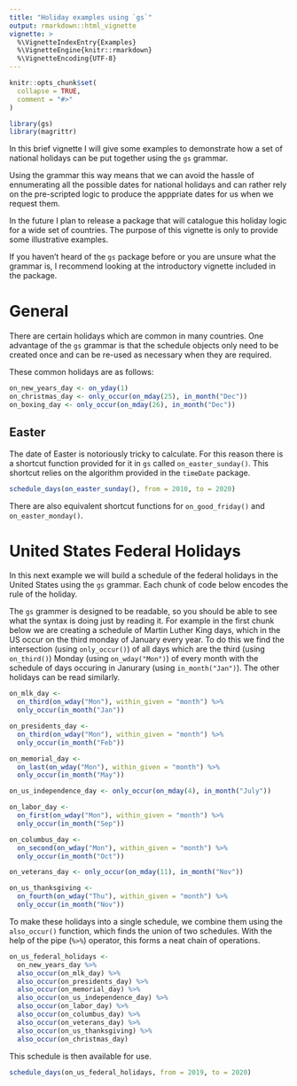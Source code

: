 ```yaml
---
title: "Holiday examples using `gs`"
output: rmarkdown::html_vignette
vignette: >
  %\VignetteIndexEntry{Examples}
  %\VignetteEngine{knitr::rmarkdown}
  %\VignetteEncoding{UTF-8}
---
```


```r
knitr::opts_chunk$set(
  collapse = TRUE,
  comment = "#>"
)
```

```r
library(gs)
library(magrittr)
```

In this brief vignette I will give some examples to demonstrate how a set of 
national holidays can be put together using the `gs` grammar.

Using the grammar this way means that we can avoid the hassle of ennumerating
all the possible dates for national holidays and can rather rely on the 
pre-scripted logic to produce the apppriate dates for us when we request them.

In the future I plan to release a package that will catalogue this holiday
logic for a wide set of countries. The purpose of this vignette is only to 
provide some illustrative examples.

If you haven't heard of the `gs` package before or you are unsure what the 
grammar is, I recommend looking at the introductory vignette included in the
package.

# General

There are certain holidays which are common in many countries. One advantage
of the `gs` grammar is that the schedule objects only need to be created once
and can be re-used as necessary when they are required.

These common holidays are as follows:

```r
on_new_years_day <- on_yday(1)
on_christmas_day <- only_occur(on_mday(25), in_month("Dec"))
on_boxing_day <- only_occur(on_mday(26), in_month("Dec"))
```

## Easter

The date of Easter is notoriously tricky to calculate. For this reason there
is a shortcut function provided for it in `gs` called `on_easter_sunday()`.
This shortcut relies on the algorithm provided in the `timeDate` package.

```r
schedule_days(on_easter_sunday(), from = 2010, to = 2020)
```

There are also equivalent shortcut functions for `on_good_friday()` and
`on_easter_monday()`.

# United States Federal Holidays

In this next example we will build a schedule of the federal holidays in the
United States using the `gs` grammar. Each chunk of code below encodes the
rule of the holiday.

The `gs` grammer is designed to be readable, so you should be able to see what
the syntax is doing just by reading it. For example in the first chunk below
we are creating a schedule of Martin Luther King days, which in the US occur 
on the third monday of January every year. To do this we find the intersection
(using `only_occur()`) of all days which are the third (using `on_third()`) 
Monday (using `on_wday("Mon")`) of every month with the schedule of days 
occuring in Janurary (using `in_month("Jan")`). The other holidays can be 
read similarly.

```r
on_mlk_day <- 
  on_third(on_wday("Mon"), within_given = "month") %>% 
  only_occur(in_month("Jan"))

on_presidents_day <- 
  on_third(on_wday("Mon"), within_given = "month") %>% 
  only_occur(in_month("Feb"))

on_memorial_day <-
  on_last(on_wday("Mon"), within_given = "month") %>% 
  only_occur(in_month("May"))

on_us_independence_day <- only_occur(on_mday(4), in_month("July"))

on_labor_day <-
  on_first(on_wday("Mon"), within_given = "month") %>% 
  only_occur(in_month("Sep"))

on_columbus_day <-
  on_second(on_wday("Mon"), within_given = "month") %>% 
  only_occur(in_month("Oct"))

on_veterans_day <- only_occur(on_mday(11), in_month("Nov"))

on_us_thanksgiving <- 
  on_fourth(on_wday("Thu"), within_given = "month") %>% 
  only_occur(in_month("Nov"))
```

To make these holidays into a single schedule, we combine them using the 
`also_occur()` function, which finds the union of two schedules. With the 
help of the pipe (`%>%`) operator, this forms a neat chain of operations.

```r
on_us_federal_holidays <-
  on_new_years_day %>% 
  also_occur(on_mlk_day) %>% 
  also_occur(on_presidents_day) %>% 
  also_occur(on_memorial_day) %>% 
  also_occur(on_us_independence_day) %>% 
  also_occur(on_labor_day) %>% 
  also_occur(on_columbus_day) %>% 
  also_occur(on_veterans_day) %>% 
  also_occur(on_us_thanksgiving) %>% 
  also_occur(on_christmas_day)
```

This schedule is then available for use.

```r
schedule_days(on_us_federal_holidays, from = 2019, to = 2020)
```

